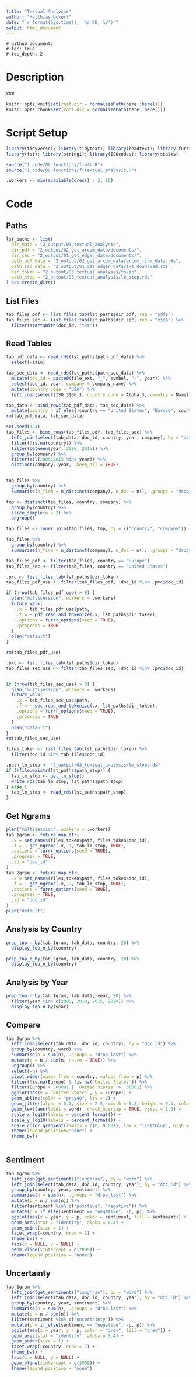 ```yaml
---
title: "Textual Analysis"
author: "Matthias Uckert"
date: "`r format(Sys.time(), '%d %B, %Y')`"
output: html_document
---
```


    # github_document:
    # toc: true
    # toc_depth: 2

# Description

xxx

```r
knitr::opts_knit$set(root.dir = normalizePath(here::here())) 
knitr::opts_chunk$set(root.dir = normalizePath(here::here())) 
```

# Script Setup

```r
library(tidyverse); library(tidytext); library(readtext); library(furrr)
library(fst); library(stringi); library(ISOcodes); library(scales)

source("1_code/00_functions/f-all.R")
source("1_code/00_functions/f-textual_analysis.R")

.workers <- min(availableCores() / 2, 16)
```

# Code

## Paths
```r
lst_paths <- list(
  dir_main = "2_output/03_textual_analysis",
  dir_pdf = "2_output/02_get_arcom_data/documents/",
  dir_sec = "2_output/01_get_edgar_data/documents/",
  path_pdf_data = "2_output/02_get_arcom_data/arcom_firm_data.rds",
  path_sec_data = "2_output/01_get_edgar_data/txt_download.rds",
  dir_token = "2_output/03_textual_analysis/token",
  path_stop = "2_output/03_textual_analysis/lm_stop.rds"
) %>% create_dirs()

```

## List Files
```r
tab_files_pdf <- list_files_tab(lst_paths$dir_pdf, reg = "pdf$")
tab_files_sec <- list_files_tab(lst_paths$dir_sec, reg = "zip$") %>%
  filter(startsWith(doc_id, "txt"))
```

## Read Tables
```r
tab_pdf_data <- read_rds(lst_paths$path_pdf_data) %>%
  select(-isin)

tab_sec_data <- read_rds(lst_paths$path_sec_data) %>%
  mutate(doc_id = paste0(file_ext, "_", symbol, "-", year)) %>%
  select(doc_id, year, company = company_name) %>%
  mutate(country_code = "USA") %>%
  left_join(select(ISO_3166_1, country_code = Alpha_3, country = Name), by = "country_code")

tab_data <- bind_rows(tab_pdf_data, tab_sec_data) %>%
  mutate(country = if_else(!country == "United States", "Europe", country))
rm(tab_pdf_data, tab_sec_data)

```


```r
set.seed(123)
tab_files <- bind_rows(tab_files_pdf, tab_files_sec) %>%
  left_join(select(tab_data, doc_id, country, year, company), by = "doc_id") %>%
  filter(!is.na(country)) %>%
  filter(between(year, 2006, 2015)) %>%
  group_by(company) %>%
  filter(all(2006:2015 %in% year)) %>%
  distinct(company, year, .keep_all = TRUE)


tab_files %>%
  group_by(country) %>%
  summarise(n_firm = n_distinct(company), n_doc = n(), .groups = "drop")

tmp <- distinct(tab_files, country, company) %>%
  group_by(country) %>%
  slice_sample(n = 2) %>%
  ungroup()

tab_files <- inner_join(tab_files, tmp, by = c("country", "company"))

tab_files %>%
  group_by(country) %>%
  summarise(n_firm = n_distinct(company), n_doc = n(), .groups = "drop")

tab_files_pdf <- filter(tab_files, country == "Europe")
tab_files_sec <- filter(tab_files, country == "United States")
```






```r
.prc <- list_files_tab(lst_paths$dir_token)
tab_files_pdf_use <- filter(tab_files_pdf, !doc_id %in% .prc$doc_id)

if (nrow(tab_files_pdf_use) > 0) {
  plan("multisession", workers = .workers)
  future_walk(
    .x = tab_files_pdf_use$path,
    .f = ~ pdf_read_and_tokenize(.x, lst_paths$dir_token),
    .options = furrr_options(seed = TRUE),
    .progress = TRUE
  )
  plan("default")
}

rm(tab_files_pdf_use)

```


```r
.prc <- list_files_tab(lst_paths$dir_token)
tab_files_sec_use <- filter(tab_files_sec, !doc_id %in% .prc$doc_id)


if (nrow(tab_files_sec_use) > 0) {
  plan("multisession", workers = .workers)
  future_walk(
    .x = tab_files_sec_use$path,
    .f = ~ sec_read_and_tokenize(.x, lst_paths$dir_token),
    .options = furrr_options(seed = TRUE),
    .progress = TRUE
  )
  plan("default")
}
rm(tab_files_sec_use)

```


```r
files_token <- list_files_tab(lst_paths$dir_token) %>%
  filter(doc_id %in% tab_files$doc_id)
```



```r
.path_lm_stop <- "2_output/03_textual_analysis/lm_stop.rds"
if (!file.exists(lst_paths$path_stop)) {
  tab_lm_stop <- get_lm_stop()
  write_rds(tab_lm_stop, lst_paths$path_stop)
} else {
  tab_lm_stop <- read_rds(lst_paths$path_stop)
}
```

## Get Ngrams
```r
plan("multisession", workers = .workers)
tab_1gram <- future_map_dfr(
  .x = set_names(files_token$path, files_token$doc_id),
  .f = ~ get_ngrams(.x, 1, tab_lm_stop, TRUE),
  .options = furrr_options(seed = TRUE),
  .progress = TRUE,
  .id = "doc_id"
)
tab_2gram <- future_map_dfr(
  .x = set_names(files_token$path, files_token$doc_id),
  .f = ~ get_ngrams(.x, 2, tab_lm_stop, TRUE),
  .options = furrr_options(seed = TRUE),
  .progress = TRUE,
  .id = "doc_id"
)
plan("default")
```


## Analysis by Country
```r
prep_top_n_by(tab_1gram, tab_data, country, 20) %>%
  display_top_n_by(country)
```

```r
prep_top_n_by(tab_2gram, tab_data, country, 20) %>%
  display_top_n_by(country)
```

## Analysis by Year
```r
prep_top_n_by(tab_1gram, tab_data, year, 20) %>%
  filter(year %in% c(2005, 2010, 2015, 2020)) %>%
  display_top_n_by(year)
```

## Compare 
```r
tab_2gram %>%
  left_join(select(tab_data, doc_id, country), by = "doc_id") %>%
  group_by(country, word) %>%
  summarise(n = sum(n), .groups = "drop_last") %>%
  mutate(p = n / sum(n, na.rm = TRUE)) %>%
  ungroup() %>%
  select(-n) %>%
  pivot_wider(names_from = country, values_from = p) %>%
  filter(!is.na(Europe) & !is.na(`United States`)) %>%
  filter(Europe > .00001 | `United States` > .00001) %>%
  ggplot(aes(x = `United States`, y = Europe)) +
  geom_abline(color = "gray40", lty = 2) +
  geom_jitter(alpha = 0.1, size = 2.5, width = 0.3, height = 0.3, color = "blue") +
  geom_text(aes(label = word), check_overlap = TRUE, vjust = 1.5) +
  scale_x_log10(labels = percent_format()) +
  scale_y_log10(labels = percent_format()) +
  scale_color_gradient(limits = c(0, 0.001), low = "lightblue", high = "blue") +
  theme(legend.position="none") +
  theme_bw()
  
```

## Sentiment
```r
tab_1gram %>%
  left_join(get_sentiments("loughran"), by = "word") %>%
  left_join(select(tab_data, doc_id, country, year), by = "doc_id") %>%
  group_by(country, year, sentiment) %>%
  summarise(n = sum(n), .groups = "drop_last") %>%
  mutate(p = n / sum(n)) %>%
  filter(sentiment %in% c("positive", "negative")) %>%
  mutate(p = if_else(sentiment == "negative", -p, p)) %>%
  ggplot(aes(x = year, y = p, color = sentiment, fill = sentiment)) +
  geom_area(stat = "identity", alpha = 0.4) +
  geom_point(size = 1) +
  facet_wrap(~country, nrow = 1) +
  theme_bw() +
  labs(x = NULL, y = NULL) +
  geom_vline(xintercept = c(2009)) +
  theme(legend.position = "none")
```

## Uncertainty
```r
tab_1gram %>%
  left_join(get_sentiments("loughran"), by = "word") %>%
  left_join(select(tab_data, doc_id, country, year), by = "doc_id") %>%
  group_by(country, year, sentiment) %>%
  summarise(n = sum(n), .groups = "drop_last") %>%
  mutate(p = n / sum(n)) %>%
  filter(sentiment %in% c("uncertainty")) %>%
  mutate(p = if_else(sentiment == "negative", -p, p)) %>%
  ggplot(aes(x = year, y = p, color = "grey", fill = "grey")) +
  geom_area(stat = "identity", alpha = 0.4) +
  geom_point(size = 1) +
  facet_wrap(~country, nrow = 1) +
  theme_bw() +
  labs(x = NULL, y = NULL) +
  geom_vline(xintercept = c(2009)) +
  theme(legend.position = "none")
```

